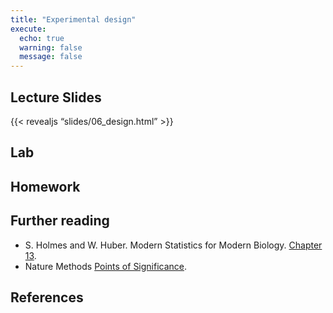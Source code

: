 ```yaml
---
title: "Experimental design"
execute:
  echo: true
  warning: false
  message: false
---
```


## Lecture Slides

{{< revealjs "slides/06_design.html" >}}

## Lab

## Homework

## Further reading

- S. Holmes and W. Huber. Modern Statistics for Modern Biology. [Chapter 13](https://www.huber.embl.de/msmb/13-chap.html).
- Nature Methods [Points of Significance](https://www.nature.com/collections/qghhqm/pointsofsignificance).

## References {.unnumbered}

::: {#refs}
:::
